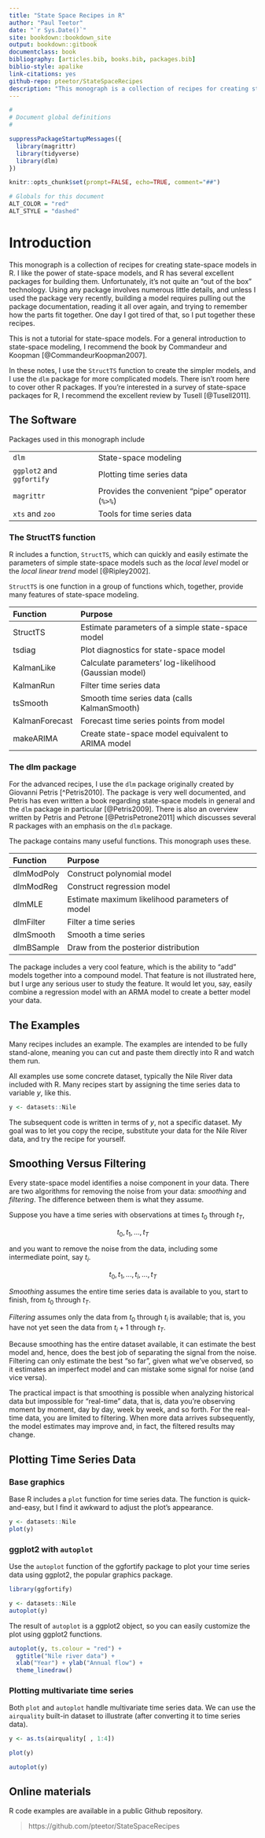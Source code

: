 ```yaml
--- 
title: "State Space Recipes in R"
author: "Paul Teetor"
date: "`r Sys.Date()`"
site: bookdown::bookdown_site
output: bookdown::gitbook
documentclass: book
bibliography: [articles.bib, books.bib, packages.bib]
biblio-style: apalike
link-citations: yes
github-repo: pteetor/StateSpaceRecipes
description: "This monograph is a collection of recipes for creating state-space models in R."
---
```


```r

#
# Document global definitions
#

suppressPackageStartupMessages({
  library(magrittr)
  library(tidyverse)
  library(dlm)
})

knitr::opts_chunk$set(prompt=FALSE, echo=TRUE, comment="##")

# Globals for this document
ALT_COLOR = "red"
ALT_STYLE = "dashed"
```

# Introduction

This monograph is a collection of recipes for creating state-space models in R.
I like the power of state-space models,
and R has several excellent packages for building them.
Unfortunately, it's not quite an "out of the box" technology.
Using any package involves numerous little details,
and unless I used the package very recently,
building a model requires pulling out the package documentation,
reading it all over again, and trying to remember how the parts fit together.
One day I got tired of that,
so I put together these recipes.

This is not a tutorial for state-space models.
For a general introduction to state-space modeling,
I recommend the book by Commandeur and Koopman [@CommandeurKoopman2007].

In these notes, I use the `StructTS` function
to create the simpler models,
and I use the `dlm` package
for more complicated models.
There isn't room here to cover other R packages.
If you're interested in a survey of state-space packaqes for R,
I recommend the excellent review by Tusell [@Tusell2011].

## The Software
Packages used in this monograph include

-------------------------  -----------------------------------------------
`dlm`                      State-space modeling
`ggplot2` and `ggfortify`  Plotting time series data
`magrittr`                 Provides the convenient "pipe" operator (`%>%`)
`xts` and `zoo`            Tools for time series data
-------------------------  -----------------------------------------------

### The StructTS function
R includes a function, `StructTS`, which can quickly and easily estimate
the parameters of simple state-space models
such as the *local level* model or the *local linear trend* model [@Ripley2002].

`StructTS` is one function in a group of functions
which, together, provide many features of state-space modeling.

Function        Purpose
---------       --------
StructTS        Estimate parameters of a simple state-space model
tsdiag          Plot diagnostics for state-space model
KalmanLike      Calculate parameters' log-likelihood (Gaussian model)
KalmanRun       Filter time series data
tsSmooth        Smooth time series data (calls KalmanSmooth)
KalmanForecast  Forecast time series points from model
makeARIMA       Create state-space model equivalent to ARIMA model

### The dlm package
For the advanced recipes,
I use the `dlm` package originally created by Giovanni Petris [^Petris2010].
The package is very well documented,
and Petris has even written a book regarding state-space models in general
and the `dlm` package in particular [@Petris2009].
There is also an overview written by Petris and Petrone [@PetrisPetrone2011]
which discusses several R packages with an emphasis on the `dlm` package.

The package contains many useful functions.
This monograph uses these.

Function     Purpose
------------ --------------------------------------------------
dlmModPoly   Construct polynomial model
dlmModReg    Construct regression model
dlmMLE       Estimate maximum likelihood parameters of model
dlmFilter    Filter a time series
dlmSmooth    Smooth a time series
dlmBSample   Draw from the posterior distribution

The package includes a very cool feature,
which is the ability to "add" models together into a compound model.
That feature is not illustrated here,
but I urge any serious user to study the feature.
It would let you, say, easily combine a regression model with an ARMA model
to create a better model your data.

## The Examples
Many recipes includes an example.
The examples are intended to be fully stand-alone,
meaning you can cut and paste them directly into R and watch them run.

All examples use some concrete dataset, typically the Nile River data included with R.
Many recipes start by assigning the time series data to variable $y$, like this.

```r
y <- datasets::Nile
```

The subsequent code is written in terms of $y$, not a specific dataset.
My goal was to let you copy the recipe, substitute your data for the Nile River data,
and try the recipe for yourself.

## Smoothing Versus Filtering {#smoothingVersusFiltering}
Every state-space model identifies a noise component in your data.
There are two algorithms for removing the noise from your data: *smoothing* and *filtering*.
The difference between them is what they assume.

Suppose you have a time series with observations
at times $t_0$ through $t_T$,

$$t_0, t_1, ..., t_T$$

and you want to remove the noise from the data,
including some intermediate point, say $t_i$.

$$t_0, t_1, ..., t_i, ..., t_T$$

*Smoothing* assumes the entire time series data is available to you,
start to finish, from $t_0$ through $t_T$.

*Filtering* assumes only the data from $t_0$ through $t_i$
is available;
that is, you have not yet seen the data from $t_i+1$ through $t_T$.

Because smoothing has the entire dataset available,
it can estimate the best model and, hence,
does the best job of separating the signal from the noise.
Filtering can only estimate the best "so far",
given what we've observed,
so it estimates an imperfect model and can mistake
some signal for noise (and vice versa).

The practical impact is that smoothing is possible
when analyzing historical data
but impossible for "real-time" data,
that is, data you're observing moment by moment, day by day,
week by week, and so forth.
For the real-time data, you are limited to filtering.
When more data arrives subsequently, the model estimates
may improve and, in fact, the filtered results may change.

## Plotting Time Series Data {#plotting}

### Base graphics
Base R includes a `plot` function for time series data.
The function is quick-and-easy,
but I find it awkward to adjust the plot's appearance.

```r
y <- datasets::Nile
plot(y)
```

### ggplot2 with `autoplot`
Use the `autoplot` function of the ggfortify package
to plot your time series data using ggplot2,
the popular graphics package.

```r
library(ggfortify)

y <- datasets::Nile
autoplot(y)
```

The result of `autoplot` is a ggplot2 object,
so you can easily customize the plot using ggplot2 functions.

```r
autoplot(y, ts.colour = "red") +
  ggtitle("Nile river data") +
  xlab("Year") + ylab("Annual flow") +
  theme_linedraw()
```

### Plotting multivariate time series
Both `plot` and `autoplot` handle multivariate time series data.
We can use the `airquality` built-in dataset to illustrate
(after converting it to time series data).

```r
y <- as.ts(airquality[ , 1:4])
```

```r
plot(y)
```

```r
autoplot(y)
```

## Online materials
R code examples are available in a public Github repository.

> https://github.com/pteetor/StateSpaceRecipes
